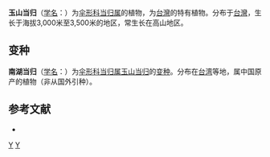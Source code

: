 {{NoteTA|G1=LS}}
{{Speciesbox 
| genus = Angelica
| species = morrisonicola
| image = Angelica morrisonicola in Hehuan Mount DSC 1418-2.jpg
| authority = [[早田文藏|Hayata]]
| subdivision_ranks =[[变种|变种]]
| subdivision =
* 玉山当归 ''A. m.'' var. ''morrisonicola''
* [[南湖当归|南湖当归]] ''A. m.'' var. ''nanhutashanensis''
}}

'''玉山当归'''（[[学名|学名]]：{{lang|la|''Angelica morrisonicola''}}）为[[伞形科|伞形科]][[当归属|当归属]]的植物，为[[台灣|台灣]]的特有植物。分布于[[台灣|台灣]]，生长于海拔3,000米至3,500米的地区，常生长在高山地区。

== 变种 ==

'''南湖当归'''（[[学名|学名]]：{{lang|la|''Angelica morrisonicola'' var. ''nanhutashanensis''}}）为[[伞形科|伞形科]][[当归属|当归属]][[玉山当归|玉山当归]]的[[变种|变种]]。分布在[[台湾|台湾]]等地，属中国原产的植物（非从国外引种）。

== 参考文献 ==
<div class="references-small">
* {{cite web| url =http://www.bioinfo.cn/db05/KmzwSpecies.php?action=view&id=22682| title =玉山当归（原变种）| work =《中国高等植物数据库全库》| publisher =中国科学院微生物研究所| author =昆明植物研究所| accessdate =2009-02-25| deadurl =yes| archiveurl =https://web.archive.org/web/20160305003342/http://www.bioinfo.cn/db05/KmzwSpecies.php?action=view&id=22682| archivedate =2016-03-05}}
</div>
{{Taxonbar|from=Q15231614}}

[[Category:当归属|Y]]
[[Category:臺灣特有植物|Y]]